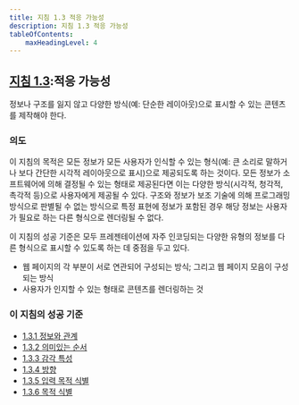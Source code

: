```yaml
---
title: 지침 1.3 적응 가능성
description: 지침 1.3 적응 가능성
tableOfContents:
    maxHeadingLevel: 4
---
```



## [지침 1.3](https://w3.org/TR/WCAG22#adaptable):적응 가능성

<Card title="지침">
정보나 구조를 잃지 않고 다양한 방식(예: 단순한 레이아웃)으로 표시할 수 있는 콘텐츠를 제작해야 한다.
</Card>

### 의도

이 지침의 목적은 모든 정보가 모든 사용자가 인식할 수 있는 형식(예: 큰 소리로 말하거나 보다 간단한 시각적 레이아웃으로 표시)으로 제공되도록 하는 것이다. 모든 정보가 소프트웨어에 의해 결정될 수 있는 형태로 제공된다면 이는 다양한 방식(시각적, 청각적, 촉각적 등)으로 사용자에게 제공될 수 있다. 구조와 정보가 보조 기술에 의해 프로그래밍 방식으로 판별될 수 없는 방식으로 특정 표현에 정보가 포함된 경우 해당 정보는 사용자가 필요로 하는 다른 형식으로 렌더링될 수 없다.

이 지침의 성공 기준은 모두 프레젠테이션에 자주 인코딩되는 다양한 유형의 정보를 다른 형식으로 표시할 수 있도록 하는 데 중점을 두고 있다.

*   웹 페이지의 각 부분이 서로 연관되어 구성되는 방식; 그리고 웹 페이지 모음이 구성되는 방식
*   사용자가 인지할 수 있는 형태로 콘텐츠를 렌더링하는 것

### 이 지침의 성공 기준

*   [1.3.1 정보와 관계](../info-and-relationships)
*   [1.3.2 의미있는 순서](../meaningful-sequence)
*   [1.3.3 감각 특성](../sensory-characteristics)
*   [1.3.4 방향](../orientation)
*   [1.3.5 입력 목적 식별](../identify-input-purpose)
*   [1.3.6 목적 식별](../identify-purpose)

